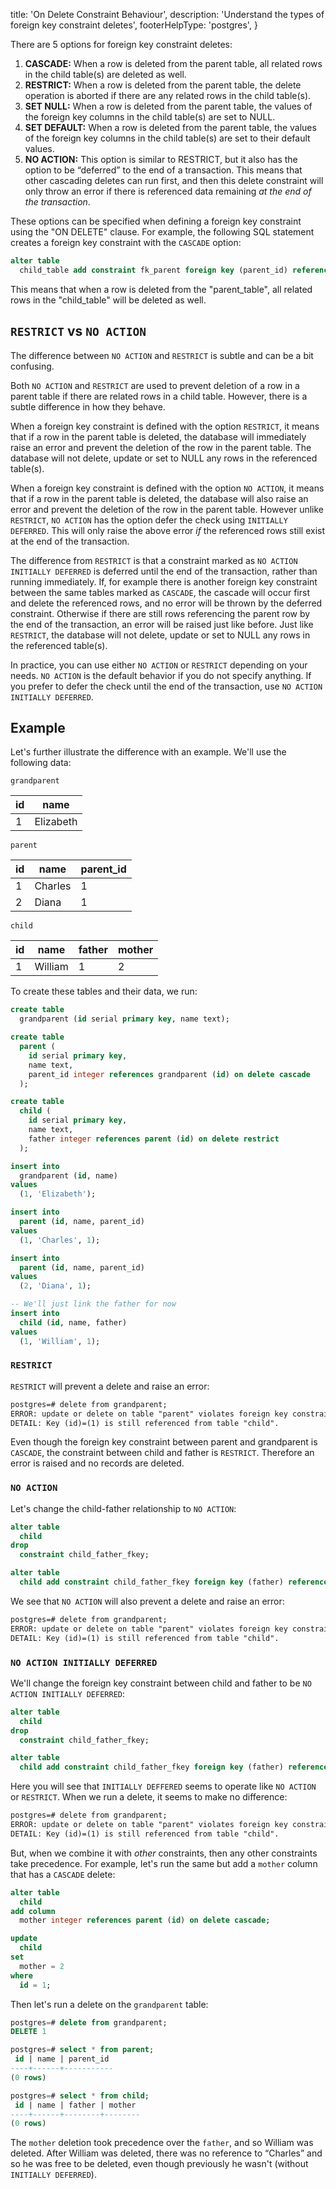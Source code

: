 
  title: 'On Delete Constraint Behaviour',
  description: 'Understand the types of foreign key constraint deletes',
  footerHelpType: 'postgres',
}

There are 5 options for foreign key constraint deletes:

1. **CASCADE:** When a row is deleted from the parent table, all related rows in the child table(s) are deleted as well.
2. **RESTRICT:** When a row is deleted from the parent table, the delete operation is aborted if there are any related rows in the child table(s).
3. **SET NULL:** When a row is deleted from the parent table, the values of the foreign key columns in the child table(s) are set to NULL.
4. **SET DEFAULT:** When a row is deleted from the parent table, the values of the foreign key columns in the child table(s) are set to their default values.
5. **NO ACTION:** This option is similar to RESTRICT, but it also has the option to be “deferred” to the end of a transaction. This means that other cascading deletes can run first, and then this delete constraint will only throw an error if there is referenced data remaining _at the end of the transaction_.

These options can be specified when defining a foreign key constraint using the "ON DELETE" clause. For example, the following SQL statement creates a foreign key constraint with the `CASCADE` option:

```sql
alter table
  child_table add constraint fk_parent foreign key (parent_id) references parent_table (id) on delete cascade;
```

This means that when a row is deleted from the "parent_table", all related rows in the "child_table" will be deleted as well.

## `RESTRICT` vs `NO ACTION`

The difference between `NO ACTION` and `RESTRICT` is subtle and can be a bit confusing.

Both `NO ACTION` and `RESTRICT` are used to prevent deletion of a row in a parent table if there are related rows in a child table. However, there is a subtle difference in how they behave.

When a foreign key constraint is defined with the option `RESTRICT`, it means that if a row in the parent table is deleted, the database will immediately raise an error and prevent the deletion of the row in the parent table. The database will not delete, update or set to NULL any rows in the referenced table(s).

When a foreign key constraint is defined with the option `NO ACTION`, it means that if a row in the parent table is deleted, the database will also raise an error and prevent the deletion of the row in the parent table. However unlike `RESTRICT`, `NO ACTION` has the option defer the check using `INITIALLY DEFERRED`. This will only raise the above error _if_ the referenced rows still exist at the end of the transaction.

The difference from `RESTRICT` is that a constraint marked as `NO ACTION INITIALLY DEFERRED` is deferred until the end of the transaction, rather than running immediately. If, for example there is another foreign key constraint between the same tables marked as `CASCADE`, the cascade will occur first and delete the referenced rows, and no error will be thrown by the deferred constraint. Otherwise if there are still rows referencing the parent row by the end of the transaction, an error will be raised just like before. Just like `RESTRICT`, the database will not delete, update or set to NULL any rows in the referenced table(s).

In practice, you can use either `NO ACTION` or `RESTRICT` depending on your needs. `NO ACTION` is the default behavior if you do not specify anything. If you prefer to defer the check until the end of the transaction, use `NO ACTION INITIALLY DEFERRED`.

## Example

Let's further illustrate the difference with an example. We'll use the following data:

`grandparent`

| id  | name      |
| --- | --------- |
| 1   | Elizabeth |

`parent`

| id  | name    | parent_id |
| --- | ------- | --------- |
| 1   | Charles | 1         |
| 2   | Diana   | 1         |

`child`

| id  | name    | father | mother |
| --- | ------- | ------ | ------ |
| 1   | William | 1      | 2      |

To create these tables and their data, we run:

```sql
create table
  grandparent (id serial primary key, name text);

create table
  parent (
    id serial primary key,
    name text,
    parent_id integer references grandparent (id) on delete cascade
  );

create table
  child (
    id serial primary key,
    name text,
    father integer references parent (id) on delete restrict
  );

insert into
  grandparent (id, name)
values
  (1, 'Elizabeth');

insert into
  parent (id, name, parent_id)
values
  (1, 'Charles', 1);

insert into
  parent (id, name, parent_id)
values
  (2, 'Diana', 1);

-- We'll just link the father for now
insert into
  child (id, name, father)
values
  (1, 'William', 1);
```

### `RESTRICT`

`RESTRICT` will prevent a delete and raise an error:

```markdown
postgres=# delete from grandparent;
ERROR: update or delete on table "parent" violates foreign key constraint "child_father_fkey" on table "child"
DETAIL: Key (id)=(1) is still referenced from table "child".
```

Even though the foreign key constraint between parent and grandparent is `CASCADE`, the constraint between child and father is `RESTRICT`. Therefore an error is raised and no records are deleted.

### `NO ACTION`

Let's change the child-father relationship to `NO ACTION`:

```sql
alter table
  child
drop
  constraint child_father_fkey;

alter table
  child add constraint child_father_fkey foreign key (father) references parent (id) on delete no action;
```

We see that `NO ACTION` will also prevent a delete and raise an error:

```markdown
postgres=# delete from grandparent;
ERROR: update or delete on table "parent" violates foreign key constraint "child_father_fkey" on table "child"
DETAIL: Key (id)=(1) is still referenced from table "child".
```

### `NO ACTION INITIALLY DEFERRED`

We'll change the foreign key constraint between child and father to be `NO ACTION INITIALLY DEFERRED`:

```sql
alter table
  child
drop
  constraint child_father_fkey;

alter table
  child add constraint child_father_fkey foreign key (father) references parent (id) on delete no action initially deferred;
```

Here you will see that `INITIALLY DEFFERED` seems to operate like `NO ACTION` or `RESTRICT`. When we run a delete, it seems to make no difference:

```markdown
postgres=# delete from grandparent;
ERROR: update or delete on table "parent" violates foreign key constraint "child_father_fkey" on table "child"
DETAIL: Key (id)=(1) is still referenced from table "child".
```

But, when we combine it with _other_ constraints, then any other constraints take precedence. For example, let's run the same but add a `mother` column that has a `CASCADE` delete:

```sql
alter table
  child
add column
  mother integer references parent (id) on delete cascade;

update
  child
set
  mother = 2
where
  id = 1;
```

Then let's run a delete on the `grandparent` table:

```sql
postgres=# delete from grandparent;
DELETE 1

postgres=# select * from parent;
 id | name | parent_id
----+------+-----------
(0 rows)

postgres=# select * from child;
 id | name | father | mother
----+------+--------+--------
(0 rows)
```

The `mother` deletion took precedence over the `father`, and so William was deleted. After William was deleted, there was no reference to “Charles” and so he was free to be deleted, even though previously he wasn't (without `INITIALLY DEFERRED`).



